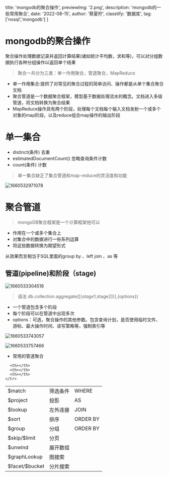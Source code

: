   title: 'mongodb的聚合操作',
  previewImg: '2.png',
  description: 'mongodb的一些常用聚合',
  date: '2022-08-15',
  author: '蔡夏柠',
  classtify: '数据库',
  tag: ['nosql','mongodb']
}



# mongodb的聚合操作

聚合操作处理数据记录并返回计算结果(诸如统计平均数，求和等)，可以对分组数据执行各种分组操作以返回单个结果

> 聚合一共分为三类：单一作用聚合，管道聚合，MapReduce

- 单一作用集合:提供了对常见的聚合过程的简单访问、操作都是从单个集合聚合文档
- 聚合管道是一个数据聚合框架，模型基于数据处理流水的概念。文档进入多级管道，将文档转换为聚合结果
- MapReduce操作具有两个阶段，处理每个文档每个输入文档发射一个或多个对象的map阶段，以及reduce组合map操作的输出阶段

# 单一集合

- distinct(条件)  去重
- estimatedDocumentCount()  忽略查询条件计数
- count(条件) 计数

> 单一集合缺乏了集合管道和map-reduce的灵活度和功能

![1660532971078](2022081501/1660532971078.png)

# 聚合管道

> mongoDB聚合框架是一个计算框架他可以

- 作用在一个或多个集合上
- 对集合中的数据进行一些系列运算
- 将这些数据转换为期望形式

从效果而言相当于SQL里面的group by 、left join 、as 等

## 管道(pipeline)和阶段（stage)

![1660533304516](2022081501/1660533304516.png)

> 语法  db.collection.aggregate([\{$stage1,$stage2]\}]\,\{options\})

- 一个管道包含多个阶段
- 每个阶段可以在管道中出现多次
- options：可选，聚合操作的其他参数。包含查询计划，是否使用临时文件、游标、最大操作时间、读写策略等，强制索引等

![1660533743057](2022081501/1660533743057.png)

![1660533757466](2022081501/1660533757466.png)

-  常用的管道聚合

<table>
  <thader>
    <tr>

      <th></th>
      <th></th>
      <th></th>
    </tr>
  </thader>
  <tbody>
  <tr>
      <td>$match  </td>
      <td>筛选条件  </td>
      <td>WHERE  </td>
  </tr>
   <tr>
      <td>$project  </td>
      <td>投影  </td>
      <td>AS  </td>
  </tr>
  <tr>
      <td>$lookup    </td>
      <td>左外连接  </td>
      <td>JOIN  </td>
  </tr>
  <tr>
      <td>$sort  </td>
      <td>排序  </td>
      <td>ORDER BY    </td>
  </tr>
  <tr>
      <td> $group  </td>
      <td>分组  </td>
      <td>ORDER BY   </td>
  </tr>
 
  <tr>
      <td>  $skip/$limit  </td>
      <td>分页  </td>
      <td> </td>
  </tr>
  <tr>
      <td>  $unwind   </td>
      <td>展开数组  </td>
      <td> </td>
  </tr>
  <tr>
      <td> $graphLookup   </td>
      <td>图搜索  </td>
      <td> </td>
  </tr>
  <tr>
      <td> $facet/$bucket  </td>
      <td>分片搜索  </td>
      <td> </td>
  </tr>
 
  </tbody>
  <tr></tr>
</table>
